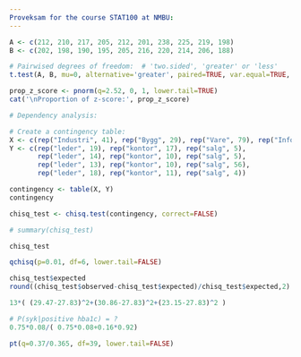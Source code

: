 ```yaml
---
Proveksam for the course STAT100 at NMBU:
---
```


```r
A <- c(212, 210, 217, 205, 212, 201, 238, 225, 219, 198)
B <- c(202, 198, 190, 195, 205, 216, 220, 214, 206, 188)

# Pairwised degrees of freedom:  # 'two.sided', 'greater' or 'less'
t.test(A, B, mu=0, alternative='greater', paired=TRUE, var.equal=TRUE, conf.level=0.9)
```

```r
prop_z_score <- pnorm(q=2.52, 0, 1, lower.tail=TRUE)
cat('\nProportion of z-score:', prop_z_score)
```

```r
# Dependency analysis:

# Create a contingency table:
X <- c(rep("Industri", 41), rep("Bygg", 29), rep("Vare", 79), rep("Info", 33))
Y <- c(rep("leder", 19), rep("kontor", 17), rep("salg", 5),
       rep("leder", 14), rep("kontor", 10), rep("salg", 5),
       rep("leder", 13), rep("kontor", 10), rep("salg", 56),
       rep("leder", 18), rep("kontor", 11), rep("salg", 4))

contingency <- table(X, Y)
contingency

chisq_test <- chisq.test(contingency, correct=FALSE)

# summary(chisq_test)

chisq_test
```
```r
qchisq(p=0.01, df=6, lower.tail=FALSE)
```
```r
chisq_test$expected
round((chisq_test$observed-chisq_test$expected)/chisq_test$expected,2)
```
```r
13*( (29.47-27.83)^2+(30.86-27.83)^2+(23.15-27.83)^2 )
```
```r
# P(syk|positive hba1c) = ?
0.75*0.08/( 0.75*0.08+0.16*0.92)
```
```r
pt(q=0.37/0.365, df=39, lower.tail=FALSE)
```






